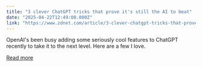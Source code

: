 ```yaml
---
title: "3 clever ChatGPT tricks that prove it's still the AI to beat"
date: "2025-04-22T12:49:00.000Z"
link: "https://www.zdnet.com/article/3-clever-chatgpt-tricks-that-prove-its-still-the-ai-to-beat/"
---
```


OpenAI's been busy adding some seriously cool features to ChatGPT recently to take it to the next level. Here are a few I love.

[Read more](https://www.zdnet.com/article/3-clever-chatgpt-tricks-that-prove-its-still-the-ai-to-beat/)
